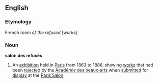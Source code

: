 ==English==
===Etymology===
French ''room of the refused [works]''
===Noun===
{{wikipedia}}
'''salon des refusés'''
#An [[exhibition]] held in [[Paris]] from 1863 to 1886, showing [[work]]s that had been [[reject]]ed by the [[Académie des beaux-arts]] when [[submit]]ted for [[display]] at the [[Paris Salon]]